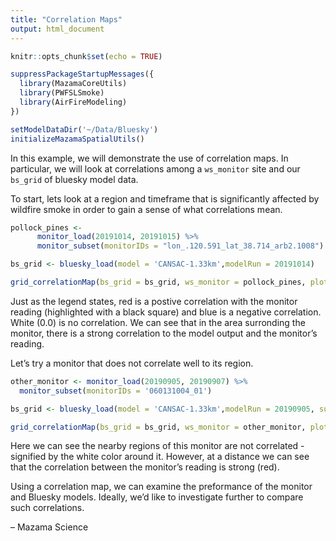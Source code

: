 ```yaml
---
title: "Correlation Maps"
output: html_document
---
```


```r
knitr::opts_chunk$set(echo = TRUE)

suppressPackageStartupMessages({
  library(MazamaCoreUtils)
  library(PWFSLSmoke)
  library(AirFireModeling)
})

setModelDataDir('~/Data/Bluesky')
initializeMazamaSpatialUtils()
```

In this example, we will demonstrate the use of correlation maps. In particular, 
we will look at correlations among a `ws_monitor` site and our `bs_grid` of bluesky 
model data. 

To start, lets look at a region and timeframe that is significantly affected by 
wildfire smoke in order to gain a sense of what correlations mean.
```r
pollock_pines <-
      monitor_load(20191014, 20191015) %>%
      monitor_subset(monitorIDs = "lon_.120.591_lat_38.714_arb2.1008")

bs_grid <- bluesky_load(model = 'CANSAC-1.33km',modelRun = 20191014)

grid_correlationMap(bs_grid = bs_grid, ws_monitor = pollock_pines, plotter = 'gg')
```
Just as the legend states, red is a postive correlation with the monitor reading 
(highlighted with a black square) and blue is a negative correlation. White (0.0) 
is no correlation. We can see that in the area surronding the monitor, there is a 
strong correlation to the model output and the monitor's reading.

Let's try a monitor that does not correlate well to its region. 
```r
other_monitor <- monitor_load(20190905, 20190907) %>%
  monitor_subset(monitorIDs = '060131004_01')

bs_grid <- bluesky_load(model = 'CANSAC-1.33km',modelRun = 20190905, subDir = 'forecast')

grid_correlationMap(bs_grid = bs_grid, ws_monitor = other_monitor, plotter = 'gg')
```
Here we can see the nearby regions of this monitor are not correlated - signified 
by the white color around it. However, at a distance we can see that the correlation 
between the monitor's reading is strong (red). 

Using a correlation map, we can examine the preformance of the monitor and Bluesky models. 
Ideally, we'd like to investigate further to compare such correlations. 


-- Mazama Science

